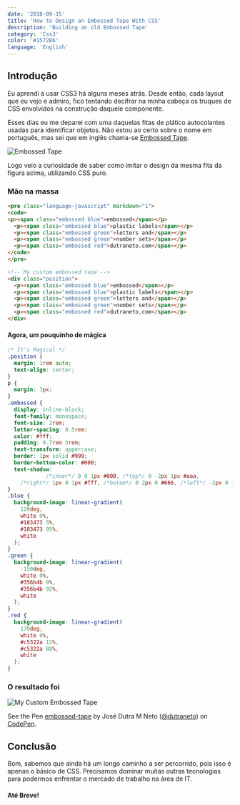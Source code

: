 ```yaml
---
date: '2018-09-15'
title: 'How to Design an Embossed Tape With CSS'
description: 'Building an old Embossed Tape'
category: 'Css3'
color: '#1572B6'
language: 'English'
---
```


## Introdução

<!-- a couple of months ago I started to learn CSS3 from scratch. From that day forward -->

Eu aprendi a usar CSS3 há alguns meses atrás. Desde então, cada layout que eu vejo e admiro, fico tentando decifrar na minha cabeça os truques de CSS envolvidos na construção daquele componente.

Esses dias eu me deparei com uma daquelas fitas de plático autocolantes usadas para identificar objetos. Não estou ao certo sobre o nome em português, mas sei que em inglês chama-se [Embossed Tape](https://en.wikipedia.org/wiki/Embossing_tape).

![Embossed Tape](/assets/images/embossed-plastic-label.jpg)

Logo veio a curiosidade de saber como imitar o design da mesma fita da figura acima, utilizando CSS puro.

### Mão na massa
```html
<pre class="language-javascript" markdown="1">
<code>
<p><span class="embossed blue">embossed</span></p>
  <p><span class="embossed blue">plastic labels</span></p>
  <p><span class="embossed green">letters and</span></p>
  <p><span class="embossed green">number sets</span></p>
  <p><span class="embossed red">dutraneto.com</span></p>
</code>
</pre>
```
```html
<!-- My custom embossed tape -->
<div class="position">
  <p><span class="embossed blue">embossed</span></p>
  <p><span class="embossed blue">plastic labels</span></p>
  <p><span class="embossed green">letters and</span></p>
  <p><span class="embossed green">number sets</span></p>
  <p><span class="embossed red">dutraneto.com</span></p>
</div>
```

#### Agora, um pouquinho de mágica

```css
/* It's Magical */
.position {
  margin: 1rem auto;
  text-align: center;
}
p {
  margin: 3px;
}
.embossed {
  display: inline-block;
  font-family: monospace;
  font-size: 2rem;
  letter-spacing: 0.5rem;
  color: #fff;
  padding: 0.7rem 3rem;
  text-transform: uppercase;
  border: 1px solid #999;
  border-bottom-color: #000;
  text-shadow:
            /*inner*/ 0 0 1px #000, /*top*/ 0 -2px 1px #aaa,
    /*right*/ 1px 0 1px #fff, /*botom*/ 0 2px 0 #666, /*left*/ -2px 0 1px #aaa;
}
.blue {
  background-image: linear-gradient(
    120deg,
    white 0%,
    #183473 5%,
    #183473 95%,
    white
  );
}
.green {
  background-image: linear-gradient(
    -150deg,
    white 0%,
    #356b4b 8%,
    #356b4b 92%,
    white
  );
}
.red {
  background-image: linear-gradient(
    170deg,
    white 0%,
    #c5322a 12%,
    #c5322a 88%,
    white
  );
}
```

### O resultado foi

![My Custom Embossed Tape](/assets/images/my-custom-embossed-tape.png)

<p data-height="265" data-theme-id="dark" data-slug-hash="LJJbby" data-default-tab="css,result" data-user="dutraneto" data-pen-title="embossed-tape" data-preview="true" class="codepen">See the Pen <a href="https://codepen.io/dutraneto/pen/LJJbby/">embossed-tape</a> by José Dutra M Neto (<a href="https://codepen.io/dutraneto">@dutraneto</a>) on <a href="https://codepen.io">CodePen</a>.</p>
<script async src="https://static.codepen.io/assets/embed/ei.js"></script>

## Conclusão

Bom, sabemos que ainda há um longo caminho a ser percorrido, pois isso é apenas o básico de CSS. Precisamos dominar muitas outras tecnologias para podermos enfrentar o mercado de trabalho na área de IT.

#### Até Breve!
